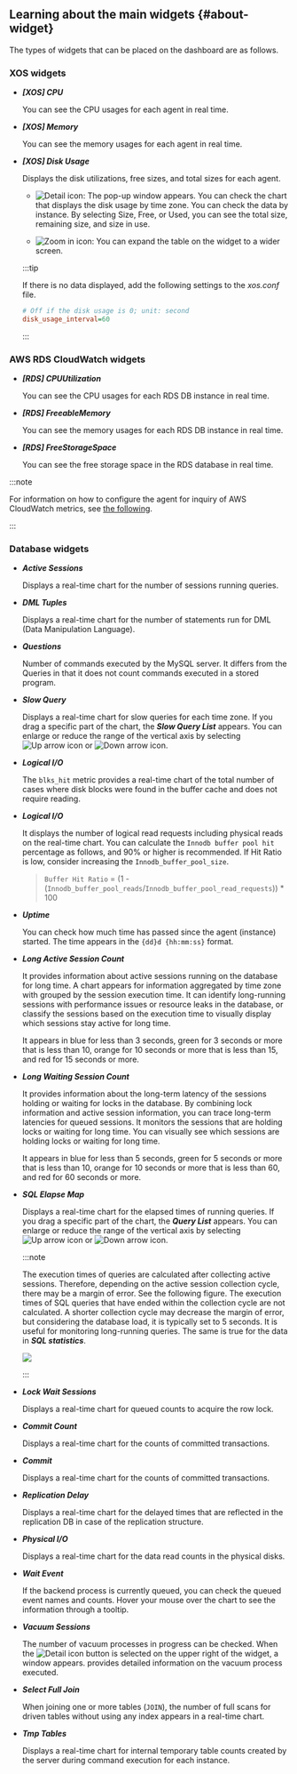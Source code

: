 ## Learning about the main widgets {#about-widget}

The types of widgets that can be placed on the dashboard are as follows.

### XOS widgets

- **_[XOS] CPU_**

  You can see the CPU usages for each agent in real time.

- **_[XOS] Memory_**

  You can see the memory usages for each agent in real time.

- **_[XOS] Disk Usage_**

  Displays the disk utilizations, free sizes, and total sizes for each agent. 

  - ![Detail icon](/img/ico-detail.svg): The <Cmdname sid="TTL07856" className="uitext" /> pop-up window appears. You can check the chart that displays the disk usage by time zone. You can check the data by instance. By selecting <UI>Size</UI>, <UI>Free</UI>, or <UI>Used</UI>, you can see the total size, remaining size, and size in use. 

  - ![Zoom in icon](/img/ic-fullscreen.svg): You can expand the table on the widget to a wider screen.

  :::tip

  If there is no data displayed, add the following settings to the _xos.conf_ file.

  ```ini title='xos.conf'
  # Off if the disk usage is 0; unit: second
  disk_usage_interval=60
  ```

  :::

### AWS RDS CloudWatch widgets

- **_[RDS] CPUUtilization_**

  You can see the CPU usages for each RDS DB instance in real time.

- **_[RDS] FreeableMemory_**

  You can see the memory usages for each RDS DB instance in real time.

- **_[RDS] FreeStorageSpace_**

  You can see the free storage space in the RDS database in real time.

:::note

For information on how to configure the agent for inquiry of AWS CloudWatch metrics, see [the following](agent-dbx-settings#using-aws-rds).

:::

### Database widgets

- **_Active Sessions_**

  Displays a real-time chart for the number of sessions running queries.

<InDoc product='postgresql'>

- **_DML Tuples_**

  Displays a real-time chart for the number of statements run for DML (Data Manipulation Language).

</InDoc>

<InDoc product='mysql'>

- **_Questions_**

  Number of commands executed by the MySQL server. It differs from the Queries in that it does not count commands executed in a stored program.

</InDoc>

- **_Slow Query_**

  Displays a real-time chart for slow queries for each time zone. If you drag a specific part of the chart, the **_Slow Query List_** appears. You can enlarge or reduce the range of the vertical axis by selecting ![Up arrow icon](/img/up-arrow.svg) or ![Down arrow icon](/img/down-arrow.svg).

<InDoc product="postgresql">

- **_Logical I/O_**

  The `blks_hit` metric provides a real-time chart of the total number of cases where disk blocks were found in the buffer cache and does not require reading.

</InDoc>

<InDoc product="mysql">

- **_Logical I/O_**

  It displays the number of logical read requests including physical reads on the real-time chart. You can calculate the `Innodb buffer pool hit` percentage as follows, and 90% or higher is recommended. If Hit Ratio is low, consider increasing the `Innodb_buffer_pool_size`.

  > `Buffer Hit Ratio` = (1 - (`Innodb_buffer_pool_reads`/`Innodb_buffer_pool_read_requests`)) \* 100

</InDoc>

- **_Uptime_**

  You can check how much time has passed since the agent (instance) started. The time appears in the `{dd}d {hh:mm:ss}` format.

- **_Long Active Session Count_**

  It provides information about active sessions running on the database for long time. A chart appears for information aggregated by time zone with grouped by the session execution time. It can identify long-running sessions with performance issues or resource leaks in the database, or classify the sessions based on the execution time to visually display which sessions stay active for long time.

  It appears in <span class="normal">blue</span> for less than 3 seconds, <span class="snormal">green</span> for 3 seconds or more that is less than 10, <span class='slow'>orange</span> for 10 seconds or more that is less than 15, and <span class='vslow'>red</span> for 15 seconds or more.

- **_Long Waiting Session Count_**

  It provides information about the long-term latency of the sessions holding or waiting for locks in the database. By combining lock information and active session information, you can trace long-term latencies for queued sessions. It monitors the sessions that are holding locks or waiting for long time. You can visually see which sessions are holding locks or waiting for long time.

  It appears in <span class="normal">blue</span> for less than 5 seconds, <span class="snormal">green</span> for 5 seconds or more that is less than 10, <span class='slow'>orange</span> for 10 seconds or more that is less than 60, and <span class='vslow'>red</span> for 60 seconds or more.

- **_SQL Elapse Map_**

  Displays a real-time chart for the elapsed times of running queries. If you drag a specific part of the chart, the **_Query List_** appears. You can enlarge or reduce the range of the vertical axis by selecting ![Up arrow icon](/img/up-arrow.svg) or ![Down arrow icon](/img/down-arrow.svg).

  :::note

  The execution times of queries are calculated after collecting active sessions. Therefore, depending on the active session collection cycle, there may be a margin of error. See the following figure. The execution times of SQL queries that have ended within the collection cycle are not calculated. A shorter collection cycle may decrease the margin of error, but considering the database load, it is typically set to 5 seconds. It is useful for monitoring long-running queries. The same is true for the data in **_SQL statistics_**.

  ![](/img/db-sql-elapse-map-example.png)

  :::

- **_Lock Wait Sessions_**

  Displays a real-time chart for queued counts to acquire the row lock.

<InDoc product='postgresql'>

- **_Commit Count_**

  Displays a real-time chart for the counts of committed transactions.

</InDoc>

<InDoc product='mysql'>

- **_Commit_**

  Displays a real-time chart for the counts of committed transactions.

</InDoc>

- **_Replication Delay_**

  Displays a real-time chart for the delayed times that are reflected in the replication DB in case of the replication structure.

- **_Physical I/O_**

  Displays a real-time chart for the data read counts in the physical disks.

<InDoc product='postgresql'>

- **_Wait Event_**

  If the backend process is currently queued, you can check the queued event names and counts. Hover your mouse over the chart to see the information through a tooltip.

- **_Vacuum Sessions_**

  The number of vacuum processes in progress can be checked. When the ![Detail icon](/img/ico-detail.svg) button is selected on the upper right of the widget, a <Cmdname sid="TTL08277" className="uitext" /> window appears. <Cmdname sid="TTL08277" className="uitext" /> provides detailed information on the vacuum process executed.

</InDoc>

<InDoc product='mysql'>

- **_Select Full Join_**

  When joining one or more tables (`JOIN`), the number of full scans for driven tables without using any index appears in a real-time chart.

- **_Tmp Tables_**

  Displays a real-time chart for internal temporary table counts created by the server during command execution for each instance.

</InDoc>
